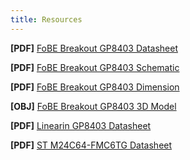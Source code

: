 ```yaml
---
title: Resources
---
```


**[PDF]** [FoBE Breakout GP8403 Datasheet](/assets/files/f2210/f2210.prj.datasheet.r1a.pdf)

**[PDF]** [FoBE Breakout GP8403 Schematic](/assets/files/f2210/f2210.prj.sch.r1a.pdf)

**[PDF]** [FoBE Breakout GP8403 Dimension](/assets/files/f2210/f2210.prj.dim.r1a.pdf)

**[OBJ]** [FoBE Breakout GP8403 3D Model](/assets/files/f2210/f2210.prj.model.r1a.obj)

**[PDF]** [Linearin GP8403 Datasheet](https://atta.szlcsc.com/upload/public/pdf/source/20230324/119C3D24177D38ACF0484191557FF3D8.pdf)

**[PDF]** [ST M24C64-FMC6TG Datasheet](https://atta.szlcsc.com/upload/public/pdf/source/20190505/C143943_93BB3DF2AB70DCE689FCC99F0548A5AE.pdf)
